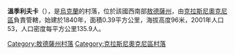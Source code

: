 {{coord|47|27|58|N|29|26|11|E|scale:30000|display=title}}

'''溫季利夫卡'''（{{lang-uk|Унтилівка}}），是[[烏克蘭|烏克蘭]]的村落，位於該國西南部[[敖德薩州|敖德薩州]]，由[[克拉斯尼奧克尼區|克拉斯尼奧克尼區]]負責管轄，始建於1840年，面積0.39平方公里，海拔高度96米，2001年人口53，人口密度每平方公里135.9人。

{{DEFAULTSORT:Унтилівка}}
[[Category:敖德薩州村落|Category:敖德薩州村落]]
[[Category:克拉斯尼奧克尼區村落|Category:克拉斯尼奧克尼區村落]]


{{Odessa-geo-stub}}